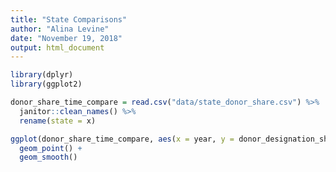 ```yaml
---
title: "State Comparisons"
author: "Alina Levine"
date: "November 19, 2018"
output: html_document
---
```



```r

library(dplyr)
library(ggplot2)

donor_share_time_compare = read.csv("data/state_donor_share.csv") %>%
  janitor::clean_names() %>%
  rename(state = x)

ggplot(donor_share_time_compare, aes(x = year, y = donor_designation_share, color = state)) +
  geom_point() +
  geom_smooth()


```

